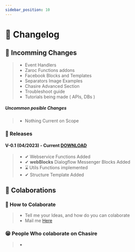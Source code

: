 ```yaml
---
sidebar_position: 10
---
```


# 📜 Changelog


## 📌 Incomming Changes

> - Event Handlers
> - Zaroc Functions addons
> - Facebook Blocks and Templates
> - Separators Image Examples
> - Chasire Advanced Section
> - Troubleshoot guide
> - Tutorials being made ( APIs, DBs )

##### Uncommon posible Changes

> - Nothing Current on Scope

### 🎉 Releases

#### V-0.1 (04/2023) - Current [DOWNLOAD]('https://google.com')

> - ✔ Webservice Functions Added
> - ✔ **webBlocks** Dialogflow Messenger Blocks Added
> - ⌛ Utils Functions implemented
> - ✔ Structure Template Added

## **🙌 Colaborations**

### 🎁 How to Colaborate

> - Tell me your Ideas, and how do you can colaborate
> - Mail me [Here](mailto:contasti.mizar@gmail.com)

### 😁 People Who colaborate on Chasire

> -
